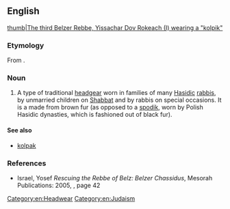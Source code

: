 ==English==
[[image:Belz1.jpg|thumb|The third Belzer Rebbe, Yissachar Dov Rokeach (I) wearing a "kolpik"]]

===Etymology===
From {{etyl|tr|en}} {{m|tr|kalpak}}.

===Noun===
{{en-noun}}

# A type of traditional [[headgear]] worn in families of many [[Hasidic]] [[rabbis]], by unmarried children on [[Shabbat]] and by rabbis on special occasions. It is a made from brown fur (as opposed to a [[spodik]], worn by Polish Hasidic dynasties, which is fashioned out of black fur).

====See also====
* [[kolpak]]

===References===
* Israel, Yosef ''Rescuing the Rebbe of Belz: Belzer Chassidus'', Mesorah Publications: 2005, {{ISBN|1578190592}}, page 42 [http://books.google.com/books?id=BSrcTG_xMxIC&pg=PA42&dq=Kolpik+-wikipedia&lr=&ie=ISO-8859-1&sig=ODWAjHfIecrkZD6xOYXqPHINSnQ ]

[[Category:en:Headwear]]
[[Category:en:Judaism]]